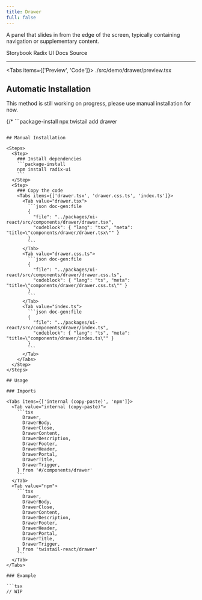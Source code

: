 ```yaml
---
title: Drawer
full: false
---
```


A panel that slides in from the edge of the screen, typically containing navigation or supplementary content.

<Badges>
  <BadgeLink href="https://storybook.twistail.com/?path=/docs/base-components-drawer--default" external>
    Storybook
  </BadgeLink>
  <BadgeLink href="https://www.radix-ui.com/primitives/docs/components/dialog#api-reference" external>
    Radix UI Docs
  </BadgeLink>
  <BadgeLink href="https://github.com/riipandi/twistail/tree/main/packages/ui-react/src/components/drawer" external>
    Source
  </BadgeLink>
</Badges>

---


<Tabs items={['Preview', 'Code']}>
  <Tab value="Preview" className="rounded-b-xl flex min-h-44 flex-wrap items-start justify-start gap-4 py-20 not-prose">
    <Demo />
  </Tab>
  <Tab value="Code">
    <include cwd lang="tsx">./src/demo/drawer/preview.tsx</include>
  </Tab>
</Tabs>

## Automatic Installation

<Callout type='warn'>
  This method is still working on progress, please use manual installation for now.
</Callout>

{/* ```package-install
npx twistail add drawer
``` */}

## Manual Installation

<Steps>
  <Step>
    ### Install dependencies
    ```package-install
    npm install radix-ui
    ```
  </Step>
  <Step>
    ### Copy the code
    <Tabs items={['drawer.tsx', 'drawer.css.ts', 'index.ts']}>
      <Tab value="drawer.tsx">
        ```json doc-gen:file
        {
          "file": "../packages/ui-react/src/components/drawer/drawer.tsx",
          "codeblock": { "lang": "tsx", "meta": "title=\"components/drawer/drawer.tsx\"" }
        }
        ```
      </Tab>
      <Tab value="drawer.css.ts">
        ```json doc-gen:file
        {
          "file": "../packages/ui-react/src/components/drawer/drawer.css.ts",
          "codeblock": { "lang": "ts", "meta": "title=\"components/drawer/drawer.css.ts\"" }
        }
        ```
      </Tab>
      <Tab value="index.ts">
        ```json doc-gen:file
        {
          "file": "../packages/ui-react/src/components/drawer/index.ts",
          "codeblock": { "lang": "ts", "meta": "title=\"components/drawer/index.ts\"" }
        }
        ```
      </Tab>
    </Tabs>
  </Step>
</Steps>

## Usage

### Imports

<Tabs items={['internal (copy-paste)', 'npm']}>
  <Tab value="internal (copy-paste)">
    ```tsx
      Drawer,
      DrawerBody,
      DrawerClose,
      DrawerContent,
      DrawerDescription,
      DrawerFooter,
      DrawerHeader,
      DrawerPortal,
      DrawerTitle,
      DrawerTrigger,
    } from '#/components/drawer'
    ```
  </Tab>
  <Tab value="npm">
    ```tsx
      Drawer,
      DrawerBody,
      DrawerClose,
      DrawerContent,
      DrawerDescription,
      DrawerFooter,
      DrawerHeader,
      DrawerPortal,
      DrawerTitle,
      DrawerTrigger,
    } from 'twistail-react/drawer'
    ```
  </Tab>
</Tabs>

### Example

```tsx
// WIP
```

